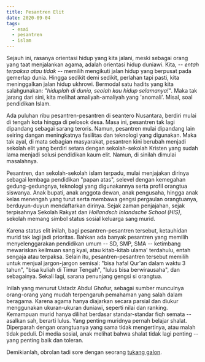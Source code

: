 ```yaml
---
title: Pesantren Elit
date: 2020-09-04
tags:
  - esai
  - pesantren
  - islam
---
```


Sejauh ini, rasanya orientasi hidup yang kita jalani, meski sebagai orang yang taat menjalankan agama, adalah orientasi hidup duniawi. Kita, -- _entah terpaksa atau tidak_ -- memilih mengikuti jalan hidup yang berpusat pada gemerlap dunia. Hingga sedikit demi sedikit, perlahan tapi pasti, kita meninggalkan jalan hidup ukhrowi. Bermodal satu hadits yang kita salahgunakan: _"hiduplah di dunia, seolah kau hidup selamanya!"_. Maka tak jarang dari sini, kita melihat amaliyah-amaliyah yang 'anomali'. Misal, soal pendidikan Islam.

Ada puluhan ribu pesantren-pesantren di seantero Nusantara, berdiri mulai di tengah kota hingga di pelosok desa. Masa ini, pesantren tak lagi dipandang sebagai sarang teroris. Namun, pesantren mulai dipandang lain seiring dangan meningkatnya fasilitas dan teknologi yang digunakan. Maka tak ayal, di mata sebagian masyarakat, pesantren kini berubah menjadi sekolah elit yang berdiri setara dengan sekolah-sekolah Kristen yang sudah lama menjadi solusi pendidikan kaum elit. Namun, di sinilah dimulai masalahnya.

Pesantren, dan sekolah-sekolah islam terpadu, mulai menjajakan dirinya sebagai lembaga pendidikan "papan atas", selevel dengan kemegahan gedung-gedungnya, teknologi yang digunakannya serta profil orangtua siswanya. Anak bupati, anak anggota dewan, anak pengusaha, hingga anak kelas menengah yang turut serta membawa gengsi pergaulan orangtuanya, berduyun-duyun mendaftarkan dirinya. Sejak zaman penjajahan, sejak terpisahnya Sekolah Rakyat dan _Hollandsch Inlandsche School (HIS)_, sekolah memang simbol status sosial keluarga sang murid.

Karena status elit inilah, bagi pesantren-pesantren tersebut, ketauhidan murid tak lagi jadi prioritas. Bahkan ada banyak pesantren yang memilih menyelenggarakan pendidikan umum -- SD, SMP, SMA -- ketimbang mewariskan keilmuan sang kyai, atau kitab-kitab ulama' terdahulu, entah sengaja atau terpaksa. Selain itu, pesantren-pesantren tersebut memilih untuk menjual jargon-jargon semisal: "bisa hafal Qur'an dalam waktu 3 tahun", "bisa kuliah di Timur Tengah", "lulus bisa berwirausaha", dan sebagainya. Sekali lagi, sarana penunjang gengsi si orangtua.

Inilah yang menurut Ustadz Abdul Ghofur, sebagai sumber munculnya orang-orang yang mudah terpengaruh pemahaman yang salah dalam beragama. Karena agama hanya diajarkan secara parsial dan diukur menggunakan ukuran-ukuran duniawi, seperti nilai dan ranking. Kemampuan murid hanya dilihat berdasar standar-standar fiqh semata -- asalkan sah, berarti lulus. Yang penting muridnya pernah belajar shalat. Diperparah dengan orangtuanya yang sama tidak mengertinya, atau malah tidak peduli. Di media sosial, anak melihat bahwa shalat tidak lagi penting -- yang penting baik dan toleran.

Demikianlah, obrolan tadi sore dengan seorang [tukang galon](https://www.facebook.com/amir.sidik.75).
